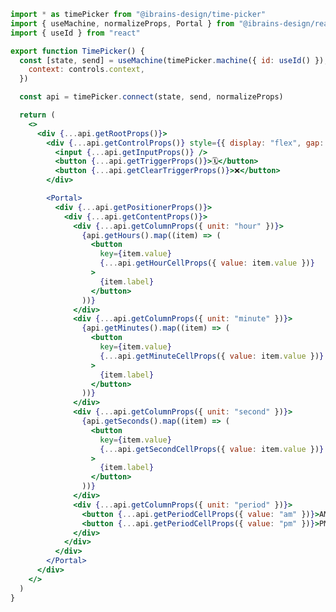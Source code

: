 ```jsx
import * as timePicker from "@ibrains-design/time-picker"
import { useMachine, normalizeProps, Portal } from "@ibrains-design/react"
import { useId } from "react"

export function TimePicker() {
  const [state, send] = useMachine(timePicker.machine({ id: useId() }), {
    context: controls.context,
  })

  const api = timePicker.connect(state, send, normalizeProps)

  return (
    <>
      <div {...api.getRootProps()}>
        <div {...api.getControlProps()} style={{ display: "flex", gap: "10px" }}>
          <input {...api.getInputProps()} />
          <button {...api.getTriggerProps()}>🗓</button>
          <button {...api.getClearTriggerProps()}>❌</button>
        </div>

        <Portal>
          <div {...api.getPositionerProps()}>
            <div {...api.getContentProps()}>
              <div {...api.getColumnProps({ unit: "hour" })}>
                {api.getHours().map((item) => (
                  <button
                    key={item.value}
                    {...api.getHourCellProps({ value: item.value })}
                  >
                    {item.label}
                  </button>
                ))}
              </div>
              <div {...api.getColumnProps({ unit: "minute" })}>
                {api.getMinutes().map((item) => (
                  <button
                    key={item.value}
                    {...api.getMinuteCellProps({ value: item.value })}
                  >
                    {item.label}
                  </button>
                ))}
              </div>
              <div {...api.getColumnProps({ unit: "second" })}>
                {api.getSeconds().map((item) => (
                  <button
                    key={item.value}
                    {...api.getSecondCellProps({ value: item.value })}
                  >
                    {item.label}
                  </button>
                ))}
              </div>
              <div {...api.getColumnProps({ unit: "period" })}>
                <button {...api.getPeriodCellProps({ value: "am" })}>AM</button>
                <button {...api.getPeriodCellProps({ value: "pm" })}>PM</button>
              </div>
            </div>
          </div>
        </Portal>
      </div>
    </>
  )
}
```
